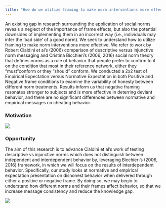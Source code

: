 ```yaml
---
title: "How do we utilize framing to make norm interventions more effective?"
---
```


An existing gap in research surrounding the application of social norms reveals a neglect of the importance of frame effects, but also the potential downsides of implementing them in an incorrect way (i.e., individuals may infer the ‘bad side’ of a good norm). We seek to understand how to utilize framing to make norm interventions more effective. We refer to work by Robert Cialdini et al's (2006) comparison of descriptive versus injunctive norm messaging and Cristina Bicchieri's (2006, 2016) social norm theory that defines norms as a rule of behavior that people prefer to confirm to it on the condition that most in their reference network, either they "must"conform or they "should" conform. We conducted a 2x2 test of Empirical Expectation versus Normative Expectation in both Positive and Negative frame conditions to examine the variability of honesty between different norm treatments. Results inform us that negative framing resonates stronger to subjects and is more effective in deterring deviant behavior, and there are no significant differences between normative and empirical messages on cheating behavior.


### Motivation

![](Motivation_10.png)



### Opportunity

The aim of this research is to advance Cialdini et al’s work of testing descriptive vs
injunctive norms which does not distinguish between independent and interdependent behavior
by, leveraging Bicchieri’s (2006, 2016) framework, in which we will focus on the results of
interdependent behavior. Specifically, our study looks at normative and empirical expectation
presentation on dishonest behavior when delivered through either a positive or negative frame.
By doing so, we may begin to understand how different norms and their frames affect behavior,
so that we increase message consistency and reduce the knowledge gap.

![](cartoon.jpg)





